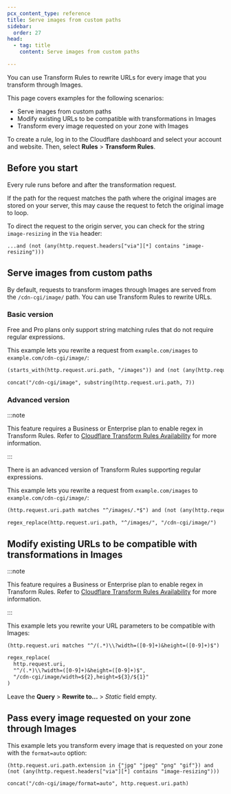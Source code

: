 ```yaml
---
pcx_content_type: reference
title: Serve images from custom paths
sidebar:
  order: 27
head:
  - tag: title
    content: Serve images from custom paths

---
```


You can use Transform Rules to rewrite URLs for every image that you transform through Images.

This page covers examples for the following scenarios:

* Serve images from custom paths
* Modify existing URLs to be compatible with transformations in Images
* Transform every image requested on your zone with Images

To create a rule, log in to the Cloudflare dashboard and select your account and website. Then, select **Rules** > **Transform Rules**.

## Before you start

Every rule runs before and after the transformation request.

If the path for the request matches the path where the original images are stored on your server, this may cause the request to fetch the original image to loop.

To direct the request to the origin server, you can check for the string `image-resizing` in the `Via` header:

`...and (not (any(http.request.headers["via"][*] contains "image-resizing")))`

## Serve images from custom paths

By default, requests to transform images through Images are served from the `/cdn-cgi/image/` path.
You can use Transform Rules to rewrite URLs.

### Basic version

Free and Pro plans only support string matching rules that do not require regular expressions.

This example lets you rewrite a request from `example.com/images` to `example.com/cdn-cgi/image/`:

```txt title="Text in Expression Editor"
(starts_with(http.request.uri.path, "/images")) and (not (any(http.request.headers["via"][*] contains "image-resizing")))
```

```txt title="Text in Path > Rewrite to... > Dynamic"
concat("/cdn-cgi/image", substring(http.request.uri.path, 7))
```

### Advanced version

:::note


This feature requires a Business or Enterprise plan to enable regex in Transform Rules. Refer to [Cloudflare Transform Rules Availability](/rules/transform/#availability) for more information.


:::

There is an advanced version of Transform Rules supporting regular expressions.

This example lets you rewrite a request from `example.com/images` to `example.com/cdn-cgi/image/`:

```txt title="Text in Expression Editor"
(http.request.uri.path matches "^/images/.*$") and (not (any(http.request.headers["via"][*] contains "image-resizing")))
```

```txt title="Text in Path > Rewrite to... > Dynamic"
regex_replace(http.request.uri.path, "^/images/", "/cdn-cgi/image/")
```

## Modify existing URLs to be compatible with transformations in Images

:::note


This feature requires a Business or Enterprise plan to enable regex in Transform Rules. Refer to [Cloudflare Transform Rules Availability](/rules/transform/#availability) for more information.


:::

This example lets you rewrite your URL parameters to be compatible with Images:

```
(http.request.uri matches "^/(.*)\\?width=([0-9]+)&height=([0-9]+)$")
```

```txt title="Text in Path > Rewrite to... > Dynamic"
regex_replace(
  http.request.uri,
  "^/(.*)\\?width=([0-9]+)&height=([0-9]+)$",
  "/cdn-cgi/image/width=${2},height=${3}/${1}"
)
```

Leave the **Query** > **Rewrite to...** > *Static* field empty.

## Pass every image requested on your zone through Images

This example lets you transform every image that is requested on your zone with the `format=auto` option:

```
(http.request.uri.path.extension in {"jpg" "jpeg" "png" "gif"}) and (not (any(http.request.headers["via"][*] contains "image-resizing")))
```

```txt title="Text in Path > Rewrite to... > Dynamic"
concat("/cdn-cgi/image/format=auto", http.request.uri.path)
```
